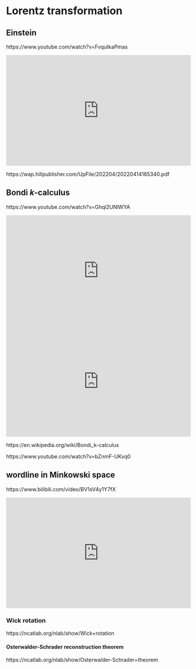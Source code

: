 # Lorentz transformation

## Einstein

https://www.youtube.com/watch?v=FvqutkaPmas

::: {show-in="html"}
<iframe width=500 height=300 frameborder="0" allowfullscreen src="https://www.youtube.com/embed/FvqutkaPmas"></iframe>
:::

https://wap.hillpublisher.com/UpFile/202204/20220414165340.pdf

## Bondi $k$-calculus

https://www.youtube.com/watch?v=Ghql2UNlWYA

::: {show-in="html"}
<iframe width=500 height=300 frameborder="0" allowfullscreen src="https://www.youtube.com/embed/Ghql2UNlWYA"></iframe>

<iframe width=500 height=300 frameborder="0" allowfullscreen src="https://www.youtube.com/embed/bZnmF-UKvq0?start=1412"></iframe>
:::

https://en.wikipedia.org/wiki/Bondi_k-calculus

https://www.youtube.com/watch?v=bZnmF-UKvq0

## wordline in Minkowski space

https://www.bilibili.com/video/BV1sV4y1Y7fX

<iframe width=500 height=300 frameborder="0" allowfullscreen src="https://player.bilibili.com/player.html?bvid=BV1sV4y1Y7fX&autoplay=0&t=295"></iframe>

### Wick rotation

https://ncatlab.org/nlab/show/Wick+rotation

#### Osterwalder-Schrader reconstruction theorem

https://ncatlab.org/nlab/show/Osterwalder-Schrader+theorem